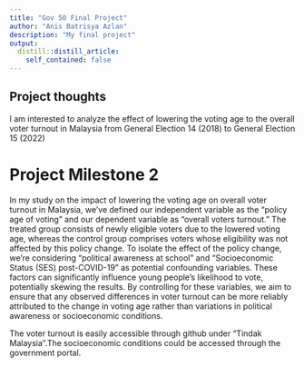 ```yaml
---
title: "Gov 50 Final Project"
author: "Anis Batrisya Azlan"
description: "My final project"
output:
  distill::distill_article:
    self_contained: false
---
```




## Project thoughts

I am interested to analyze the effect of lowering the voting age to the overall voter turnout in Malaysia from General Election 14 (2018) to General Election 15 (2022)



# Project Milestone 2 
In my study on the impact of lowering the voting age on overall voter turnout in Malaysia, we've defined our independent variable as the "policy age of voting" and our dependent variable as "overall voters turnout." The treated group consists of newly eligible voters due to the lowered voting age, whereas the control group comprises voters whose eligibility was not affected by this policy change. To isolate the effect of the policy change, we're considering "political awareness at school" and "Socioeconomic Status (SES) post-COVID-19" as potential confounding variables. These factors can significantly influence young people’s likelihood to vote, potentially skewing the results. By controlling for these variables, we aim to ensure that any observed differences in voter turnout can be more reliably attributed to the change in voting age rather than variations in political awareness or socioeconomic conditions.

The voter turnout is easily accessible through github under "Tindak Malaysia".The socioeconomic conditions could be accessed through the government portal. 
